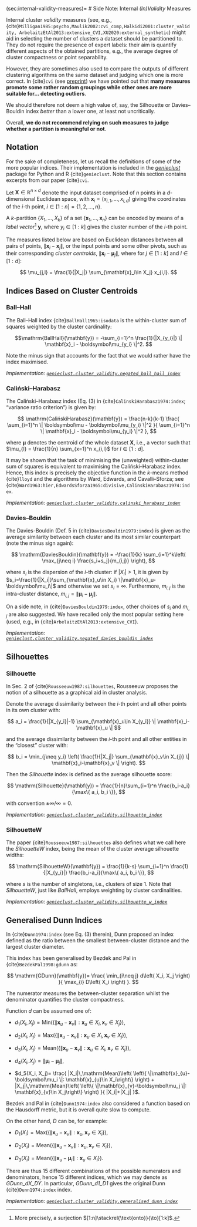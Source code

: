 (sec:internal-validity-measures)=
# Side Note: Internal *(In)Validity* Measures

<!--
TODO: clustering results - explore cvi_optim
-->

<!--
SKIP: Gagolewski's NN-based measures introduced in {cite}`cvi`
-->


Internal cluster *validity* measures (see, e.g.,
{cite}`Milligan1985:psycho,Maulik2002:cvi_comp,Halkidi2001:cluster_validity,
ArbelaitzEtAl2013:extensive_CVI,XU2020:external_synthetic`)
might aid in selecting the number of clusters a dataset should
be partitioned to. They do not require the presence of expert labels:
their aim is quantify different aspects of the obtained partitions,
e.g., the average degree of cluster compactness or point separability.

However, they are sometimes also used to compare the outputs of different
clustering algorithms on the same dataset and judging which one is more correct.
In {cite}`cvi` (see
[preprint](https://github.com/gagolews/bibliography/raw/master/preprints/2021cvi.pdf))
we have pointed out that **many measures promote some rather random groupings while
other ones are more suitable for... detecting outliers**.

We should therefore not deem a high value of, say,
the Silhouette or Davies–Bouldin index *better* than a lower one,
at least not uncritically.

Overall, **we do not recommend relying on such measures to judge whether
a partition is meaningful or not**.



## Notation

For the sake of completeness, let us recall the definitions
of some of the more popular indices. Their implementation is included
in the [*genieclust*](https://genieclust.gagolewski.com/) package for Python
and R {cite}`genieclust`.
Note that this section contains excerpts from our paper {cite}`cvi`.


Let $\mathbf{X}\in\mathbb{R}^{n\times d}$ denote the input dataset
comprised of $n$ points in a $d$-dimensional Euclidean space, with
$\mathbf{x}_i = (x_{i,1},\dots,x_{i,d})$ giving the coordinates of
the $i$-th point, $i\in[1:n]=\{1,2,\dots,n\}$.

A $k$-partition $\{X_1,\dots,X_k\}$ of a set
$\{\mathbf{x}_1, \dots, \mathbf{x}_n\}$
can be encoded by means of a *label vector*[^footsurj] $\mathbf{y}$, where
$y_i\in[1:k]$ gives the cluster number of the $i$-th point.

[^footsurj]: More precisely, a surjection $[1:n]\stackrel{\text{onto}}{\to}[1:k]$.

<!-- Let us denote the set of all such possible mappings with $\mathcal{C}_k$. -->

The measures listed below are based on Euclidean distances between all pairs
of points, $\|\mathbf{x}_i-\mathbf{x}_j\|$, or the input points and some
other pivots, such as their corresponding *cluster centroids*,
$\|\mathbf{x}_i-\boldsymbol\mu_j\|,$ where for $j\in[1:k]$ and $l\in[1:d]$:

$$
\mu_{j,l} = \frac{1}{|X_j|} \sum_{\mathbf{x}_i\in X_j} x_{i,l}.
$$



<!--
The fixation of the distance metric is not at all restrictive, as various
transformations can be applied onto $\mathbf{X}$ at the data
pre-processing stage, including variable selection, standardisation,
outlier removal, feature engineering (by means of spectral/kernel-based
methods).
-->



## Indices Based on Cluster Centroids

### Ball–Hall

<!--
The two following indices are based on within-cluster sum of squares (WCSS),
which itself can be rewritten in terms of the squared Euclidean
distances between the points and their respective centroids.
-->

The Ball--Hall index {cite}`BallHall1965:isodata` is the within-cluster
sum of squares weighted by the cluster cardinality:

$$\mathrm{BallHall}(\mathbf{y}) = -\sum_{i=1}^n \frac{1}{|X_{y_i}|}
\| \mathbf{x}_i - \boldsymbol\mu_{y_i} \|^2.
$$


Note the minus sign that accounts for the fact that we would rather
have the index maximised.

*Implementation: [`genieclust.cluster_validity.negated_ball_hall_index`](https://genieclust.gagolewski.com/genieclust_cluster_validity.html)*



### Caliński–Harabasz


The Caliński–Harabasz index (Eq. (3) in {cite}`CalinskiHarabasz1974:index`;
"variance ratio criterion") is given by:

$$
\mathrm{CalińskiHarabasz}(\mathbf{y}) =
\frac{n-k}{k-1}
\frac{
\sum_{i=1}^n   \| \boldsymbol\mu - \boldsymbol\mu_{y_i} \|^2
}{
\sum_{i=1}^n   \| \mathbf{x}_i - \boldsymbol\mu_{y_i} \|^2
},
$$

where $\boldsymbol\mu$ denotes the centroid of the whole dataset $\mathbf{X}$,
i.e., a vector such that
$\mu_{l} = \frac{1}{n} \sum_{x=1}^n x_{i,l}$ for $l\in[1:d]$.

It may be shown that the task of minimising the (unweighted) within-cluster
sum of squares is equivalent to maximising the Caliński--Harabasz index.
Hence, this index is precisely the objective function in the $k$-means method
{cite}`lloyd` and the algorithms by Ward, Edwards, and Cavalli–Sforza;
see {cite}`Ward1963:hier,EdwardsSforza1965:divisive,CalinskiHarabasz1974:index`.

*Implementation: [`genieclust.cluster_validity.calinski_harabasz_index`](https://genieclust.gagolewski.com/genieclust_cluster_validity.html)*



### Davies–Bouldin

The Davies-Bouldin (Def. 5 in {cite}`DaviesBouldin1979:index`)
is given as the average similarity between each cluster and its most
similar counterpart (note the minus sign again):

$$
\mathrm{DaviesBouldin}(\mathbf{y}) =
-\frac{1}{k}
\sum_{i=1}^k\left(
\max_{j\neq i}
\frac{s_i+s_j}{m_{i,j}}
\right),
$$

where $s_i$ is the dispersion of the $i$-th cluster: if
$|X_i|>1$, it is given by
$s_i=\frac{1}{|X_i|}\sum_{\mathbf{x}_u\in X_i} \|\mathbf{x}_u-\boldsymbol\mu_i\|$
and otherwise we set $s_i=\infty$. Furthermore, $m_{i,j}$ is the
intra-cluster distance, $m_{i,j}=\|\boldsymbol\mu_i-\boldsymbol\mu_j\|$.

On a side note, in {cite}`DaviesBouldin1979:index`, other choices of $s_i$
and $m_{i,j}$ are also suggested. We have recalled only the most popular setting
here (used, e.g., in {cite}`ArbelaitzEtAl2013:extensive_CVI`).

*Implementation: [`genieclust.cluster_validity.negated_davies_bouldin_index`](https://genieclust.gagolewski.com/genieclust_cluster_validity.html)*



## Silhouettes

### Silhouette

In Sec. 2 of {cite}`Rousseeuw1987:silhouettes`, Rousseeuw proposes the notion of
a silhouette as a graphical aid in cluster analysis.

Denote the average dissimilarity between the $i$-th point and all other
points in its own cluster with:

$$
a_i = \frac{1}{|X_{y_i}|-1} \sum_{\mathbf{x}_u\in X_{y_i}} \| \mathbf{x}_i-\mathbf{x}_u \|
$$

and the average dissimilarity between the $i$-th point and all other
entities in the "closest" cluster with:

$$
b_i = \min_{j\neq y_i} \left(
\frac{1}{|X_j|} \sum_{\mathbf{x}_v\in X_{j}} \| \mathbf{x}_i-\mathbf{x}_v \|
\right).
$$

Then the *Silhouette* index is defined as the average
silhouette score:

$$
\mathrm{Silhouette}(\mathbf{y}) = \frac{1}{n}\sum_{i=1}^n \frac{b_i-a_i}{\max\{ a_i, b_i \}},
$$

with convention $\pm\infty/\infty=0$.

*Implementation: [`genieclust.cluster_validity.silhouette_index`](https://genieclust.gagolewski.com/genieclust_cluster_validity.html)*


### SilhouetteW


The paper {cite}`Rousseeuw1987:silhouettes` also defines
what we call here the *SilhouetteW* index,
being the mean of the cluster average silhouette widths:

$$
\mathrm{SilhouetteW}(\mathbf{y}) = \frac{1}{k-s}
\sum_{i=1}^n
\frac{1}{|X_{y_i}|}
\frac{b_i-a_i}{\max\{ a_i, b_i \}},
$$

where $s$ is the number of singletons, i.e., clusters of size 1.
Note that *SilhouetteW*, just like *BallHall*, employs
weighting by cluster cardinalities.


*Implementation: [`genieclust.cluster_validity.silhouette_w_index`](https://genieclust.gagolewski.com/genieclust_cluster_validity.html)*


## Generalised Dunn Indices

In {cite}`Dunn1974:index` (see Eq. (3) therein),
Dunn proposed an index defined as the
ratio between the smallest between-cluster distance and the largest
cluster diameter.

This index has been generalised by Bezdek and Pal in
{cite}`BezdekPal1998:gdunn` as:

$$
\mathrm{GDunn}(\mathbf{y})=
\frac{
\min_{i\neq j} d\left( X_i, X_j \right)
}{
\max_{i} D\left( X_i \right)
}.
$$

The numerator measures the between-cluster separation whilst the
denominator quantifies the cluster compactness.

Function $d$ can be assumed one of:

-   $d_1(X_i, X_j)=\mathrm{Min}\left(
    \left\{ \|\mathbf{x}_{u}-\mathbf{x}_{v}\|: \mathbf{x}_{u}\in X_i, \mathbf{x}_{v}\in X_j\right\}
    \right)$,

-   $d_2(X_i, X_j)=\mathrm{Max}\left(
    \left\{ \|\mathbf{x}_{u}-\mathbf{x}_{v}\|: \mathbf{x}_{u}\in X_i, \mathbf{x}_{v}\in X_j \right\}
    \right)$,

-   $d_3(X_i, X_j)=\mathrm{Mean}\left(
    \left\{ \|\mathbf{x}_{u}-\mathbf{x}_{v}\|: \mathbf{x}_{u}\in X_i, \mathbf{x}_{v}\in X_j \right\}
    \right)$,

-   $d_4(X_i, X_j)= \|\boldsymbol\mu_i-\boldsymbol\mu_j\|$,

-   $d_5(X_i, X_j)=
    \frac{
    |X_i|\,\mathrm{Mean}\left(
    \left\{ \|\mathbf{x}_{u}-\boldsymbol\mu_i \|: \mathbf{x}_{u}\in X_i\right\}
    \right)
    +
    |X_j|\,\mathrm{Mean}\left(
    \left\{ \|\mathbf{x}_{v}-\boldsymbol\mu_j \|: \mathbf{x}_{v}\in X_j\right\}
    \right)
    }{
    |X_i|+|X_j|
    }$.

Bezdek and Pal in {cite}`Dunn1974:index` also considered a function
based on the Hausdorff metric, but it is overall quite slow to compute.

On the other hand, $D$ can be, for example:

-   $D_1(X_i)=\mathrm{Max}\left(
    \left\{ \|\mathbf{x}_{u}-\mathbf{x}_{v}\|: \mathbf{x}_{u},\mathbf{x}_{v}\in X_i\right\}
    \right)$,

-   $D_2(X_i)=\mathrm{Mean}\left(
    \left\{ \|\mathbf{x}_{u}-\mathbf{x}_{v}\|: \mathbf{x}_{u},\mathbf{x}_{v}\in X_i\right\}
    \right)$,

-   $D_3(X_i)=\mathrm{Mean}\left(
    \left\{ \|\mathbf{x}_{u}-\boldsymbol\mu_i\|: \mathbf{x}_{u}\in X_i\right\}
    \right)$.

There are thus 15 different combinations of the possible numerators and
denominators, hence 15 different indices, which we may denote
as *GDunn_dX_DY*. In particular, *GDunn_d1_D1* gives the original Dunn
{cite}`Dunn1974:index` index.


*Implementation: [`genieclust.cluster_validity.generalised_dunn_index`](https://genieclust.gagolewski.com/genieclust_cluster_validity.html)*

<!--

## CVIs based on near-neighbour graphs

Let $\mathrm{NN}_M(i)=\{{j_1}, \dots, {j_M}\}$ denote the set of the
$i$-th point's $M$ nearest neighbours,
$0<\|\mathbf{x}_i-\mathbf{x}_{j_1}\|<\dots<\|\mathbf{x}_i-\mathbf{x}_{j_M}\|$
(assuming there are no tied distances, otherwise, some small random
noise can be added).

#### 21--50) DuNN_OWAs_OWAc

Note that the original Dunn index (denoted *GDunn_d1_D1* above) can be
viewed as:

$$
\mathrm{Dunn}(\mathbf{y})=\frac{
   \mathrm{Min}\left( \left\{ \|\mathbf{x}_i-\mathbf{x}_j\|: y_i\neq C(j)\right\} \right)
}{
    \mathrm{Max}\left( \left\{ \|\mathbf{x}_i-\mathbf{x}_j\|: y_i = C(j)\right\} \right)
}.
$$

In {cite}`cvi` we proposed the following generalisation of the above -- a
generalised Dunn-type index based on the notion of the
$M$-near-neighbour graph and ordered weighted averaging {cite}`Yager1988:owa`
operators -- convex combinations (weighted sums) of ordered inputs.
Namely:

$$
\mathrm{DuNN}(\mathbf{y})=\frac{
    \mathrm{OWA}_s\left( \left\{ \|\mathbf{x}_i-\mathbf{x}_j\|: y_i\neq C(j), i\in\mathrm{NN}_M(j)\text{ or }j\in \mathrm{NN}_M(i) \right\} \right)
}{
    \mathrm{OWA}_c\left( \left\{ \|\mathbf{x}_i-\mathbf{x}_j\|: y_i= C(j), i\in\mathrm{NN}_M(j)\text{ or }j\in \mathrm{NN}_M(i) \right\}\right)
}.
$$

As a measure of cluster separation we aggregate the ordered
between-point distances but only provided that they are part of the
near-neighbour graph. This will enable us to take the local point
density into account and detect well-separable clusters of even quite
sophisticated shapes. In a similar manner, cluster compactness will be
based on the nearest neighbours as well.

Below we shall study pairs of $\mathrm{OWA}_s$ and $\mathrm{OWA}_c$
chosen amongst:

-   $\mathrm{Min}$,

-   $\mathrm{Max}$,

-   $\mathrm{Mean}$,

-   $\mathrm{SMin}_\delta(q_1,q_2,\dots,q_z)=
    \sum_{i=1}^{z} w_{i,z} q_{(i)}$, with
    $w_{i, z}=\frac{\psi(i; z, \delta)}{\sum_{j=z-3\delta+1}^z \psi(j; z, \delta)}$
    for $i> z-3\delta$ and 0 otherwise ("smooth minimum"),

-   $\mathrm{SMax}_\delta(q_1,q_2,\dots,q_z)=
    \sum_{i=1}^{z} w_{i,z} q_{(i)}$, with
    $w_{i, z}=\frac{\psi(i; z, \delta)}{\sum_{j=1}^{3\delta} \psi(j; 1, \delta)}$
    for $i\le 3\delta$ and 0 otherwise ("smooth maximum"),

where $q_{(1)} \ge q_{(2)} \ge \dots \ge q_{(z)}$ and
$\psi(\cdot; \mu, \sigma)$ denotes the probability density function of
the normal distribution with expectation $\mu$ and standard deviation
$\sigma$, see also {cite}`CenaGagolewski2020:genieowa`.

For instance, *DuNN_25_SMin:5_Max* denotes a generalised Dunn index
based on each point's 25 nearest neighbours. It uses $\mathrm{SMin}_5$
as a separation measure (computed over a subset of $25n$ distances
restricted to the pair of points belonging to different clusters) and
$\mathrm{Max}$ as a measure of compactness (the remainder of the $25n$
distances comprised of point pairs belonging to the same clusters).
Moreover, we will study indices like *DuNN_25_Mean_Const*, where the
denominator is fixed at 1.

In the sequel we will consider $M=5$ and $M=25$. In order to keep the
number of cases within reasonable limits, we will restrict ourselves to
30 different CVIs of this type (see
Table [3](#tab:res2){reference-type="ref" reference="tab:res2"} for a
complete listing).

#### 51,52) WCNN_M

The within-cluster near-neighbours (WCNN; see {cite}`cvi`) index is parametrised by
$M\ge 1$. It aims to reflect how many nearest neighbours of every point
actually belong to the very same cluster:

$$
\mathrm{WCNN}(\mathbf{y}) =
\frac{
\left|y_i = C(j):
j\in\mathrm{NN}_M(i)\right|
}{
nM
}.
$$

Ideally, $\mathrm{WCNN}(\mathbf{y}) = 1$. Hence, this is a measure of how
well the clusters are separated from each other.

Additionally, to prevent the formation of small clusters, we will assume
$\mathrm{WCNN}(\mathbf{y})=-\infty$ whenever there is a cluster of cardinality
$\le M$. Similarly as above, we shall consider $M\in\{5, 25\}$.

-->
